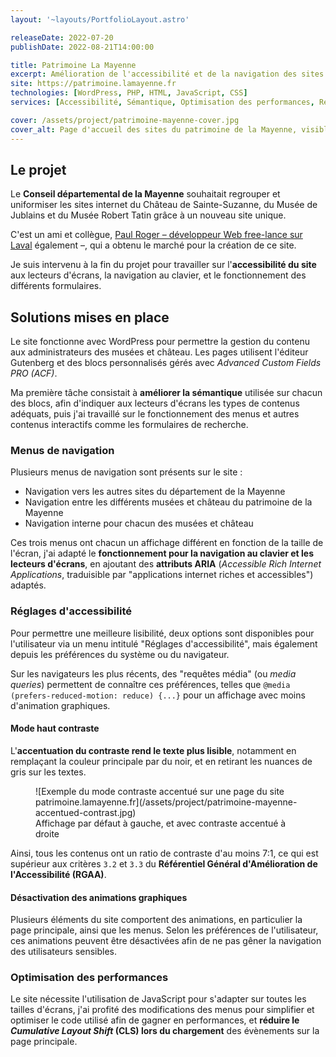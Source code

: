 ```yaml
---
layout: '~layouts/PortfolioLayout.astro'

releaseDate: 2022-07-20
publishDate: 2022-08-21T14:00:00

title: Patrimoine La Mayenne
excerpt: Amélioration de l'accessibilité et de la navigation des sites du patrimoine de la Mayenne
site: https://patrimoine.lamayenne.fr
technologies: [WordPress, PHP, HTML, JavaScript, CSS]
services: [Accessibilité, Sémantique, Optimisation des performances, Référencement, Conseil]

cover: /assets/project/patrimoine-mayenne-cover.jpg
cover_alt: Page d'accueil des sites du patrimoine de la Mayenne, visible sur patrimoine.lamayenne.fr
---
```


## Le projet

Le **Conseil départemental de la Mayenne** souhaitait regrouper et uniformiser les sites internet du Château de Sainte-Suzanne, du Musée de Jublains et du Musée Robert Tatin grâce à un nouveau site unique.

C'est un ami et collègue, [Paul Roger &ndash;&nbsp;développeur Web free-lance sur Laval](https://paulrogerdev.fr/) également&nbsp;&ndash;, qui a obtenu le marché pour la création de ce site.

Je suis intervenu à la fin du projet pour travailler sur l'**accessibilité du site** aux lecteurs d'écrans, la navigation au clavier, et le fonctionnement des différents formulaires.

## Solutions mises en place

Le site fonctionne avec WordPress pour permettre la gestion du contenu aux administrateurs des musées et château. Les pages utilisent l'éditeur Gutenberg et des blocs personnalisés gérés avec *Advanced Custom Fields PRO (ACF)*.

Ma première tâche consistait à **améliorer la sémantique** utilisée sur chacun des blocs, afin d'indiquer aux lecteurs d'écrans les types de contenus adéquats, puis j'ai travaillé sur le fonctionnement des menus et autres contenus interactifs comme les formulaires de recherche.

### Menus de navigation

Plusieurs menus de navigation sont présents sur le site :

- Navigation vers les autres sites du département de la Mayenne
- Navigation entre les différents musées et château du patrimoine de la Mayenne
- Navigation interne pour chacun des musées et château

Ces trois menus ont chacun un affichage différent en fonction de la taille de l'écran, j'ai adapté le **fonctionnement pour la navigation au clavier et les lecteurs d'écrans**, en ajoutant des **attributs ARIA** (<span lang="en">*Accessible Rich Internet Applications*</span>, traduisible par "applications internet riches et accessibles") adaptés.

### Réglages d'accessibilité

Pour permettre une meilleure lisibilité, deux options sont disponibles pour l'utilisateur via un menu intitulé "Réglages d'accessibilité", mais également depuis les préférences du système ou du navigateur.

Sur les navigateurs les plus récents, des "requêtes média" (ou <span lang="en">*media queries*</span>) permettent de connaître ces préférences, telles que `@media (prefers-reduced-motion: reduce) {...}` pour un affichage avec moins d'animation graphiques.

#### Mode haut contraste

L'**accentuation du contraste rend le texte plus lisible**, notamment en remplaçant la couleur principale par du noir, et en retirant les nuances de gris sur les textes.

<figure>
  ![Exemple du mode contraste accentué sur une page du site patrimoine.lamayenne.fr](/assets/project/patrimoine-mayenne-accentued-contrast.jpg)
  <figcaption>Affichage par défaut à gauche, et avec contraste accentué à droite</figcaption>
</figure>

Ainsi, tous les contenus ont un ratio de contraste d'au moins 7:1, ce qui est supérieur aux critères `3.2` et `3.3` du **Référentiel Général d'Amélioration de l'Accessibilité (RGAA)**.

#### Désactivation des animations graphiques

Plusieurs éléments du site comportent des animations, en particulier la page principale, ainsi que les menus. Selon les préférences de l'utilisateur, ces animations peuvent être désactivées afin de ne pas gêner la navigation des utilisateurs sensibles.

### Optimisation des performances

Le site nécessite l'utilisation de JavaScript pour s'adapter sur toutes les tailles d'écrans, j'ai profité des modifications des menus pour simplifier et optimiser le code utilisé afin de gagner en performances, et **réduire le <span lang="en">*Cumulative Layout Shift* (CLS)</span> lors du chargement** des évènements sur la page principale.
